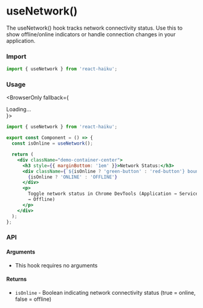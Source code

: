 # useNetwork()

The useNetwork() hook tracks network connectivity status. Use this to show offline/online indicators or handle connection changes in your application.

### Import

```jsx
import { useNetwork } from 'react-haiku';
```

### Usage


<BrowserOnly fallback={<div>Loading...</div>}>
  <UseNetworkDemo />
</BrowserOnly>

```jsx
import { useNetwork } from 'react-haiku';

export const Component = () => {
  const isOnline = useNetwork();

  return (
    <div className="demo-container-center">
      <h3 style={{ marginBottom: '1em' }}>Network Status:</h3>
      <div className={`${isOnline ? 'green-button' : 'red-button'} bounceIn`}>
        {isOnline ? 'ONLINE' : 'OFFLINE'}
      </div>
      <p>
        Toggle network status in Chrome DevTools (Application → Service Workers
        → Offline)
      </p>
    </div>
  );
};
```

### API

#### Arguments

- This hook requires no arguments

#### Returns

- `isOnline` - Boolean indicating network connectivity status (true = online, false = offline)
